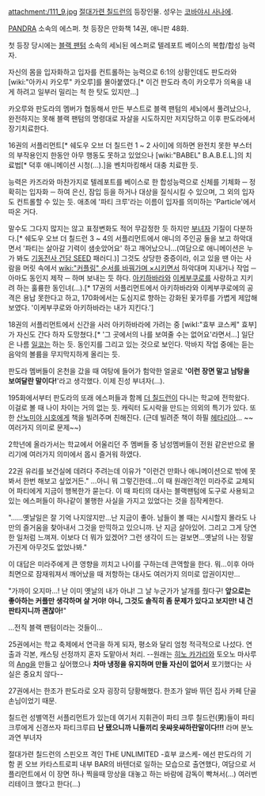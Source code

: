 attachment:/111_9.jpg
[[절대가련 칠드런]]의 등장인물. 성우는 [[코바야시 사나에]].

[[PANDRA]] 소속의 에스퍼. 첫 등장은 만화책 14권, 애니판 48화.

첫 등장 당시에는 [[블랙 팬텀]] 소속의 세뇌된 에스퍼로 텔레포트 베이스의 복합/합성 능력자.

자신의 몸을 입자화하고 입자를 컨트롤하는 능력으로 6:1의 상황인데도 판도라와 [wiki:"아카시 카오루" 카오루]를 몰아붙였다.[* 이건 판도라 측이 카오루가 의욕을 내게 하려고 일부러 밀리는 척 한 탓도 있지만...]

카오루와 판도라의 멤버가 협동해서 만든 부스트로 블랙 팬텀의 세뇌에서 풀려났으나, 완전하지는 못해 블랙 팬텀의 명령대로 자살을 시도하지만 저지당하고 이후 판도라에서 장기치료한다.

16권의 서플리먼트[* 쉐도우 오브 더 칠드런 1 ~ 2 사이]에 의하면 완전치 못한 부스터의 부작용인지 한동안 아무 행동도 못하고 있었으나 [wiki:"BABEL" B.A.B.E.L.]의 치료법[* 덕후 애니메이션 시청(…).]을 벤치마킹해서 대충 치료한 듯.

능력은 카즈라와 마찬가지로 텔레포트를 베이스로 한 합성능력으로 신체를 기체화 ─ 정확히는 입자화 ─ 하여 은신, 잠입 등을 하거나 대상을 질식시킬 수 있으며, 그 외의 입자도 컨트롤할 수 있는 듯. 애초에 '파티 크루'라는 이름이 입자를 의미하는 'Particle'에서 따온 거다.

말수도 그다지 많지는 않고 표정변화도 적어 무감정한 듯 하지만 [[부녀자]] 기질이 다분하다.[* 쉐도우 오브 더 칠드런 3 ~ 4의 서플리먼트에서 애니의 주인공 둘을 보고 하악대면서 '파티는 살아갈 기력이 샘솟았어요' 하고 깨어났으니...(여담으로 애니메이션은 누가 봐도 [[기동전사 건담 SEED]] 패러디.)]
그것도 상당한 중증이라, 쉬고 있을 땐 아는 사람을 머릿 속에서 [[wiki:"커플링" 순서를 바꿔가며 ×시키면서]] 하악대며 지내거나 작업 ─ 아마도 동인지 제작 ─ 하며 보내는 듯 하다. [[아키하바라]]와 [[이케부쿠로]]를 사랑하고 지키려 하는 훌륭한 동인녀(...).[* 17권의 서플리먼트에서 아키하바라와 이케부쿠로에의 공격은 용납 못한다고 하고, 170화에서는 도심지로 향하는 강화된 꽃가루를 가볍게 제압해 보였다. '이케부쿠로와 아키하바라는 내가 지킨다.']

18권의 서플리먼트에서 신간을 사러 아키하바라에 가려는 중 [wikI:"효부 쿄스케" 효부]가 자신도 간다 하자 도망쳤다.[* '그 곳에서의 나를 보여줄 수는 없어요'라면서...] 일단은 나름 [[일코]]는 하는 듯.
동인지를 그리고 있는 것으로 보인다. 막바지 작업 중에는 듣는 음악의 볼륨을 무지막지하게 올리는 듯.

판도라 멤버들이 온천을 갔을 때 여탕에 들어가 험악한 얼굴로 ''''이런 장면 말고 남탕을 보여달란 말이다!''''라고 생각했다. 이제 진성 부녀자(...).

195화에서부터 판도라의 또래 에스퍼들과 함께 [[더 칠드런]]이 다니는 학교에 전학왔다. 이걸로 볼 때 나이 차이는 거의 없는 듯. 캐릭터 도시락을 만드는 의외의 특기가 있다. 또한 [[산노미야 시호]]에게 책을 빌려주며 친해진다. (근데 빌려준 책이 하필 [[헤타리아]]... ~~여러가지 의미로 문제~~)

2학년에 올라가서는 학교에서 어울리던 주 멤버들 중 남성멤버들이 전원 같은반으로 몰리기에 여러가지 의미에서 몹시 즐거워 하였다.

22권 유리를 보건실에 데려다 주려는데 이유가 "이런건 만화나 애니메이션으로 밖에 못봐서 한번 해보고 싶었거든."
...아니 뭐 그렇긴한데...이 때 원래인격인 미라주로 교체되어 파티에게 지금이 행복한가 묻는다. 이 때 파티의 대사는 블랙팬텀에 도구로 사용되고 있는 에스퍼들이 하나같이 불행한 사실을 가지고 있었다는 것을 짐작케한다.

"……옛날일은 잘 기억 나지않지만…난 지금이 좋아. 남들이 볼 때는 시시할지 몰라도 나만의 즐거움을 찾아내서 그것을 만끽하고 있으니까. 난 지금 살아있어. 그리고 그게 당연한 일처럼 느껴져. 이보다 더 뭐가 있겠어? 그런 생각이 드는 걸보면…옛날의 나는 정말 가진게 아무것도 없었나봐."

이 대답은 미라주에게 큰 영향을 끼치고 나이를 구하는데 큰역할을 한다. 뭐...이후 아마 최면으로 잠재워져서 깨어났을 때 저항하는 대사도 여러가지 의미로 압권이지만...

"가까이 오지마…! 난 이미 옛날의 내가 아냐! 그 날 누군가가 날개를 줬다구! '''앞으로는 좋아하는 커플만 생각하며 살 거야! 아니, 그것도 솔직히 좀 문제가 있다고 보지만! 내 건 판타지니까 괜찮아!'''"

...전직 블랙 팬텀이라는 것들이...

25권에서는 학교 축제에서 연극을 하게 되자, 평소와 달리 엄청 적극적으로 나섰다. 연출과 각본, 캐스팅 선정까지 혼자 도맡아서 처리. --원래는 [[히노 카가리]]와 토오노 마사루의 [[Ang]]을 만들고 싶어했으나 '''차마 냉정을 유지하며 만들 자신이 없어서''' 포기했다는 사실은 중요치 않다--

27권에서는 한조가 판도라로 오자 굉장히 당황해했다. 한조가 알바 뛰던 집사 카페 단골손님이었기 때문.

칠드런 성별역전 서플리먼트가 있는데 여기서 지휘관이 파티 크루 칠드런(男)들이 파티 크루에게 신경쓰자 파티크루曰 '''난 됐으니까 니들끼리 읏쌰읏쌰하란말이다!!!''' 라며 분노 과연 부녀자

절대가련 칠드런의 스핀오프 격인 THE UNLIMITED -효부 쿄스케- 에선 판도라의 기함 퀸 오브 카타스트로피 내부 BAR의 바텐더로 일하는 모습으로 출연했다, 여담으로 서플리먼트에서 이 장면 하나 찍을때 망상을 대놓고 하는 바람에 감독이 빡쳐서(...) 여러번 리테이크 했다고 한다(...)
